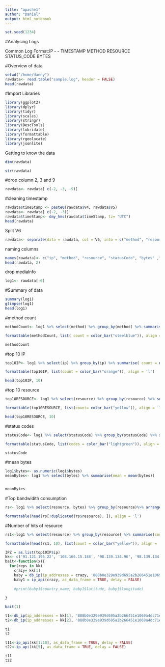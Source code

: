 ```yaml
---
title: "apache1"
author: "Daniel"
output: html_notebook
---
```

```r
set.seed(1234)
```

#Analysing Logs

Common Log Format:IP - - TIMESTAMP METHOD RESOURCE STATUS_CODE BYTES

#Overview of data
```r
setwd("/home/danny")
rawdata<- read.table("sample.log", header = FALSE)
head(rawdata)
```
#Import Libraries
```r
library(ggplot2)
library(dplyr)
library(tidyr)
library(scales)
library(stringr)
library(DescTools)
library(lubridate)
library(formattable)
library(rgeolocate)
library(jsonlite)
```
Getting to know the data
```r
dim(rawdata)
```
```r
str(rawdata)
```
#drop column 2, 3 and 9
```r
rawdata<- rawdata[ c(-2, -3, -9)]
```
#cleaning timestamp
```r
rawdata$timeStamp <- paste0(rawdata$V4, rawdata$V5)
rawdata<- rawdata[ c(-2, -3)]
rawdata$timeStamp<- dmy_hms(rawdata$timeStamp, tz= "UTC")
head(rawdata)
```
Split V6
```r
rawdata<- separate(data = rawdata, col = V6, into = c("method", "resource"), sep = " ")
```
naming columns
```r
names(rawdata)<- c("ip", "method", "resource", "statusCode", "bytes" ,"mediaInfo", "timestamp")
head(rawdata, 2)
```
drop mediaInfo
```r
log1<- rawdata[-6]
```

#Summary of data
```r
summary(log1)
glimpse(log1)
head(log1)
```
#method count
```r
methodCount<- log1 %>% select(method) %>% group_by(method) %>% summarise(count = n())

formattable(methodCount, list( count = color_bar("steelblue")), align = 'l')

methodCount
```
#top 10 IP
```r
top10IP<- log1 %>% select(ip) %>% group_by(ip) %>% summarise( count = n()) %>% arrange(desc(count)) %>% filter(count > 2400) 

formattable(top10IP, list(count = color_bar("orange")), align = 'l')

head(top10IP, 10)
```
#top 10 resource
```r
top10RESOURCE<- log1 %>% select(resource) %>% group_by(resource) %>% summarise(count = n()) %>% arrange( desc(count)) %>% filter(count > 4200)

formattable(top10RESOURCE, list(count= color_bar("yellow")), align = 'l')

head(top10RESOURCE, 10)
```
#status codes
```r
statusCode<- log1 %>% select(statusCode) %>% group_by(statusCode) %>% summarise(codes = n()) 

formattable(statusCode, list(codes = color_bar("lightgreen")), align = 'l') 

statusCode
```
#mean bytes
```r
log1$bytes<- as.numeric(log1$bytes)
meanBytes<- log1 %>% select(bytes) %>% summarise(mean = mean(bytes))


meanBytes
```
#Top bandwidith consumption
```r
rs<- log1 %>% select(resource, bytes) %>% group_by(resource)%>% arrange(desc(bytes)) 

formattable(head(rs[!duplicated(rs$resource), ]), align = 'l')
```

#Number of hits of resource
```r
rs1<-log1 %>% select(resource) %>% group_by(resource) %>% summarise(count =n()) %>% arrange(desc(count))

formattable(head(rs1, 10), list(count = color_bar("yellow")), align = 'l')
```


```r

IPZ = as.list(top10IP$ip)
kk<- c('91.121.195.22', '108.166.15.188', '98.139.134.96', '98.139.134.98', '98.139.134.97', '98.139.134.99', '199.21.99.109', '208.115.113.88', '72.14.199.57', '208.115.111.72')
bait<-function(x){
  for(reps in kk)
    crazy= kk[1]
    baby = db_ip(ip_addresses = crazy, '888b0e329e939d695a2b266451e1069a4dc71ead')
    baby1 = ip_api(crazy, as_data_frame = TRUE, delay = FALSE)
    
    #print(baby1$country_name, baby1$latitude, baby1$longitude)
  
}

bait(1)

```

```r
t1<-db_ip(ip_addresses = kk[1], '888b0e329e939d695a2b266451e1069a4dc71ead')
t2<-db_ip(ip_addresses = kk[2], '888b0e329e939d695a2b266451e1069a4dc71ead')

t1
t2

```

```r
t11<-ip_api(kk[1:10], as_data_frame = TRUE, delay = FALSE)
t22<-ip_api(kk[5], as_data_frame = TRUE, delay = FALSE)

t11
t22
```









